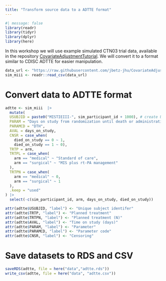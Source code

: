 ```yaml
---
title: "Transform source data to a ADTTE format"
---
```

  
```r
#| message: false
library(readr)
library(tidyr)
library(dplyr)
library(here)
```

In this workshop we will use example simulated CTN03 trial data, available in the repository [CovariateAdjustmentTutorial](https://github.com/jbetz-jhu/CovariateAdjustmentTutorial).
We will convert it to a format similar to CDISC ADTTE for easier manipulation.

```r
data_url <- "https://raw.githubusercontent.com/jbetz-jhu/CovariateAdjustmentTutorial/main/Simulated_MISTIE_III_v1.2.csv"
sim_miii <- readr::read_csv(data_url)
```

# Convert data to ADTTE format

```r
adtte <- sim_miii  |>
  mutate(
  USUBJID = paste0("MISTIEIII-", sim_participant_id + 1000), # create USUBJID with an expected format
  PARAM = "Days on study from randomization until death or administrative censoring",
  PARAMCD = "DTH",
  AVAL = days_on_study, 
  CNSR = case_when(
    died_on_study == 0 ~ 1, 
    died_on_study == 1 ~ 0),
  TRTP = arm,
  TRTPL = case_when(
    arm == "medical" ~ "Standard of care",
    arm == "surgical" ~ "MIS plus rt-PA management"
  ),
  TRTPN = case_when(
    arm == "medical" ~ 0,
    arm == "surgical" ~ 1
  ),
  .keep = "used"
) |> 
  select(-c(sim_participant_id, arm, days_on_study, died_on_study))

attr(adtte$USUBJID, "label") <- "Unique subject identifer"
attr(adtte$TRTP, "label") <- "Planned treatment"
attr(adtte$TRTPN, "label") <- "Planned treatment (N)"
attr(adtte$AVAL, "label") <- "Time on study (days)"
attr(adtte$PARAM, "label") <- "Parameter"
attr(adtte$PARAMCD, "label") <- "Parameter code"
attr(adtte$CNSR, "label") <- "Censoring"
```

# Save datasets to RDS and CSV

```r
saveRDS(adtte, file = here("data","adtte.rds"))
write_csv(adtte, file = here("data", "adtte.csv"))
```

